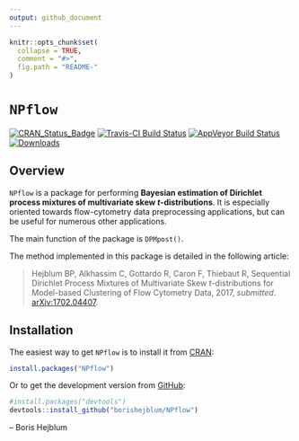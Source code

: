 ```yaml
---
output: github_document
---
```


<!-- README.md is generated from README.Rmd. Please edit that file -->

```r
knitr::opts_chunk$set(
  collapse = TRUE,
  comment = "#>",
  fig.path = "README-"
)
```

# `NPflow`

[![CRAN_Status_Badge](http://www.r-pkg.org/badges/version/NPflow)](https://cran.r-project.org/package=NPflow)
[![Travis-CI Build Status](https://travis-ci.org/borishejblum/NPflow.svg?branch=CRANrelease)](https://travis-ci.org/borishejblum/NPflow)
[![AppVeyor Build Status](https://ci.appveyor.com/api/projects/status/github/borishejblum/NPflow?branch=CRANrelease&svg=true)](https://ci.appveyor.com/project/borishejblum/NPflow)
[![Downloads](https://cranlogs.r-pkg.org/badges/NPflow?color=blue)](https://www.r-pkg.org/pkg/NPflow)


## Overview

`NPflow` is a package for performing **Bayesian estimation of Dirichlet process mixtures of multivariate skew $t$-distributions**.
It is especially oriented towards flow-cytometry data preprocessing applications, but can be useful for numerous other applications.

The main function of the package is `DPMpost()`.

The method implemented in this package is detailed in the following article:

> Hejblum BP, Alkhassim C, Gottardo R, Caron F, Thiebaut R, Sequential Dirichlet
Process Mixtures of Multivariate Skew $t$-distributions for Model-based Clustering 
of Flow Cytometry Data, 2017, *submitted*. [arXiv:1702.04407](https://arxiv.org/abs/1702.04407v2).


## Installation


The easiest way to get `NPflow` is to install it from [CRAN](https://cran.r-project.org/package=NPflow):
```r
install.packages("NPflow")
```

Or to get the development version from [GitHub](https://github.com/borishejblum/NPflow):
```r
#install.packages("devtools")
devtools::install_github("borishejblum/NPflow")
```

 -- Boris Hejblum
